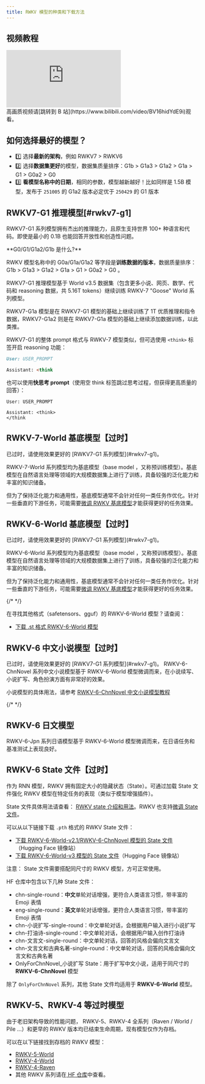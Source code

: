 ```yaml
---
title: RWKV 模型的种类和下载方法
---
```


## 视频教程

<div className="iframe-container">
 <iframe 
 src="https://player.bilibili.com/player.html?isOutside=true&aid=113598831528428&bvid=BV16hidYdE9i&cid=27189250095&poster=1&p=0&high_quality=1&autoplay=0"
 scrolling="no"
 frameBorder="0"
 allowFullScreen={true}
 sandbox="allow-top-navigation allow-same-origin allow-forms allow-scripts"
>
</iframe>
</div>
<CallOut type="info">
高画质视频请[跳转到 B 站](https://www.bilibili.com/video/BV16hidYdE9i)观看。
</CallOut>

## 如何选择最好的模型？

- 1️⃣ 选择**最新的架构**，例如 RWKV7 > RWKV6 
- 2️⃣ 选择**数据集更好**的模型，数据集质量排序：G1b > G1a3 > G1a2 > G1a > G1 > G0a2 > G0 
- 3️⃣ **看模型名称中的日期**，相同的参数，模型越新越好！比如同样是 1.5B 模型，发布于 `251005` 的 G1a2 版本必定优于 `250429` 的 G1 版本

## RWKV7-G1 推理模型[#rwkv7-g1]


RWKV7-G1 系列模型拥有杰出的推理能力，且原生支持世界 100+ 种语言和代码。即使是最小的 0.1B 也能回答开放性和创造性问题。

<CallOut type="tips">
**G0/G1/G1a2/G1b 是什么?**

RWKV 模型名称中的 G0a/G1a/G1a2 等字段是**训练数据的版本**，数据质量排序：G1b > G1a3 > G1a2 > G1a > G1 > G0a2 > G0 。

RWKV7-G1 推理模型基于 World v3.5 数据集（包含更多小说、网页、数学、代码和 reasoning 数据，共 5.16T tokens）继续训练 RWKV-7 "Goose" World 系列模型。 

RWKV7-G1a 模型是在 RWKV7-G1 模型的基础上继续训练了 1T 优质推理和指令数据，RWKV7-G1a2 则是在 RWKV7-G1a 模型的基础上继续添加数据训练，以此类推。
</CallOut>

<LinkCardContainer>
  <LinkCard content="Hugging Face 主站" link="https://huggingface.co/BlinkDL/rwkv7-g1/tree/main" />
    <LinkCard content="ModelScope 仓库" link="https://modelscope.cn/models/Blink_DL/rwkv7-g1/files" />
      <LinkCard content="下载 GGUF 模型" link="https://modelscope.cn/collections/RWKV-7-G1-GGUF-a5174274c32f4a" />
        <LinkCard content="下载 ST 格式模型" link="https://modelscope.cn/models/shoumenchougou/RWKV-7-World-ST" />
</LinkCardContainer>

RWKV7-G1 的整体 prompt 格式与 RWKV-7 模型类似，但可选使用 `<think>` 标签开启 reasoning 功能：

```markdown
User: USER_PROMPT

Assistant: <think
```

也可以使用**快思考 prompt**（使用空 think 标签跳过思考过程，但获得更高质量的回答）：

```
User: USER_PROMPT

Assistant: <think>
</think
```

## RWKV-7-World 基底模型【过时】

<CallOut type="error">
已过时，请使用效果更好的 [RWKV7-G1 系列模型](#rwkv7-g1)。
</CallOut>

RWKV-7-World 系列模型均为基底模型（base model ，又称预训练模型）。基底模型在自然语言处理等领域的大规模数据集上进行了训练，具备较强的泛化能力和丰富的知识储备。

但为了保持泛化能力和通用性，基底模型通常不会针对任何一类任务作优化。针对一些垂直的下游任务，可能需要[微调 RWKV 基底模型](../advanced/Fine-Tune/Introduction)才能获得更好的任务效果。


<LinkCardContainer>
  <LinkCard content="Hugging Face 主站" link="https://huggingface.co/BlinkDL/rwkv-7-world/tree/mai" />
    <LinkCard content="ModelScope 仓库" link="https://modelscope.cn/models/Blink_DL/rwkv-7-world/files" />
        <LinkCard content="ST 格式模型" link="https://modelscope.cn/models/shoumenchougou/RWKV-7-World-ST" />
</LinkCardContainer>

## RWKV-6-World 基底模型【过时】

<CallOut type="error">
已过时，请使用效果更好的 [RWKV7-G1 系列模型](#rwkv7-g1)。
</CallOut>


RWKV-6-World 系列模型均为基底模型（base model ，又称预训练模型）。基底模型在自然语言处理等领域的大规模数据集上进行了训练，具备较强的泛化能力和丰富的知识储备。

但为了保持泛化能力和通用性，基底模型通常不会针对任何一类任务作优化。针对一些垂直的下游任务，可能需要[微调 RWKV 基底模型](../advanced/Fine-Tune/Introduction)才能获得更好的任务效果。


<LinkCardContainer>  
  <LinkCard content="Hugging Face 主站" link="https://huggingface.co/BlinkDL/rwkv-6-world/tree/main" />  
  <LinkCard content="Hugging Face 镜像" link="https://hf-mirror.com/BlinkDL/rwkv-6-world/tree/main" />  
  <LinkCard content="ModelScope 仓库" link="https://modelscope.cn/models/Blink_DL/rwkv-6-world/files" />  
  <LinkCard content="WiseModel 仓库" link="https://wisemodel.cn/models/rwkv4fun/Rwkv-6-world/file" />  
  {/* <LinkCard content="BT 种子下载：1B6" link="https://rwkv.cn/files/RWKV-x060-World-1B6-v2.1-20240328-ctx4096.pth.torrent" />  
  <LinkCard content="BT 种子下载：3B" link="https://rwkv.cn/files/RWKV-x060-World-3B-v2.1-20240417-ctx4096.pth.torrent" />  
  <LinkCard content="BT 种子下载：7B" link="https://rwkv.cn/files/RWKV-x060-World-7B-v2.1-20240507-ctx4096.pth.torrent" />  
  <LinkCard content="BT 种子下载：14B" link="https://rwkv.cn/files/RWKV-x060-World-14B-v2.1-20240719-ctx4096.pth.torrent" />   */}
</LinkCardContainer>


在寻找其他格式（safetensors、gguf）的 RWKV-6-World 模型？请查阅：

- [下载 .st 格式 RWKV-6-World 模型](https://modelscope.cn/models/shoumenchougou/RWKV-6-World-ST/files)

## RWKV-6 中文小说模型【过时】

<CallOut type="error">
已过时，请使用效果更好的 [RWKV7-G1 系列模型](#rwkv7-g1)。
</CallOut>

<CallOut type="info">
RWKV-6-ChnNovel 系列中文小说模型基于 RWKV-6-World 模型微调而来，在小说续写、小说扩写、角色扮演方面有非常好的效果。

小说模型的具体用法，请参考 [RWKV-6-ChnNovel 中文小说模型教程](https://rwkv.cn/news/read?id=4264)

</CallOut>

<LinkCardContainer>  
  <LinkCard content="Hugging Face 主站" link="https://huggingface.co/BlinkDL/rwkv-6-misc/tree/main" />  
  <LinkCard content="Hugging Face 镜像站（国内可访问）" link="https://hf-mirror.com/BlinkDL/rwkv-6-misc/tree/main" />  
  <LinkCard content="ModelScope 仓库（国内可访问）" link="https://modelscope.cn/models/Blink_DL/rwkv-6-misc/files" />  
  <LinkCard content="WiseModel 仓库（国内可访问）" link="https://wisemodel.cn/models/rwkv4fun/RWKV-6-ChnNovel/file" />  
  {/* <LinkCard content="BT 种子下载：1.6B 中文小说模型" link="https://rwkv.cn/files/RWKV-x060-ChnNovel-1B-20240807-ctx4096.pth.torrent" />  
  <LinkCard content="BT 种子下载：3B 中文小说模型" link="https://rwkv.cn/files/RWKV-x060-ChnNovel-3B-20240807-ctx4096.pth.torrent" />  
  <LinkCard content="BT 种子下载：7B 中文小说模型" link="https://rwkv.cn/files/RWKV-x060-ChnNovel-7B-20240803-ctx4096.pth.torrent" />  
  <LinkCard content="BT 种子下载：14B 中文小说模型" link="https://rwkv.cn/files/RWKV-x060-ChnNovel-14B-20240805-ctx4096.pth.torrent" />   */}
</LinkCardContainer>

## RWKV-6 日文模型

<CallOut type="info">
RWKV-6-Jpn 系列日语模型基于 RWKV-6-World 模型微调而来，在日语任务和基准测试上表现良好。
</CallOut>

<LinkCardContainer>
  <LinkCard content="Hugging Face 主站" link="https://huggingface.co/BlinkDL/rwkv-6-misc/tree/main" />
  <LinkCard content="Hugging Face 镜像" link="https://hf-mirror.com/BlinkDL/rwkv-6-misc/tree/main" />
</LinkCardContainer>


## RWKV-6 State 文件【过时】

<CallOut type="info">
作为 RNN 模型，RWKV 拥有固定大小的隐藏状态（State）。可通过加载 State 文件强化 RWKV 模型在特定任务的表现（类似于模型增强插件）。

State 文件具体用法请查看： [RWKV state 介绍和用法](https://rwkv.cn/news/read?id=343)。RWKV 也支持[微调 State 文件](../advanced/Fine-Tune/RWKV-PEFT/State-Tuning)。
</CallOut>

可以从以下链接下载 `.pth` 格式的 RWKV State 文件：

- [下载 RWKV-6-World-v2.1/RWKV-6-ChnNovel 模型的 State 文件](https://hf-mirror.com/BlinkDL/temp-latest-training-models/tree/main/states)（Hugging Face 镜像站）
- [下载 RWKV-6-World-v3 模型的 State 文件](https://hf-mirror.com/BlinkDL/rwkv-6-misc/tree/main/states)（Hugging Face 镜像站）

<CallOut type="warning" >
注意： State 文件需要搭配同尺寸的 RWKV 模型，方可正常使用。
</CallOut>

HF 仓库中包含以下几种 State 文件：

- chn-single-round：**中文**单轮对话增强，更符合人类语言习惯，带丰富的 Emoji 表情
- eng-single-round：**英文**单轮对话增强，更符合人类语言习惯，带丰富的 Emoji 表情
- chn-小说扩写-single-round：中文单轮对话，会根据用户输入进行小说扩写
- chn-打油诗-single-round：中文单轮对话，会根据用户输入创作打油诗
- chn-文言文-single-round：中文单轮对话，回答的风格会偏向文言文
- chn-文言文和古典名著-single-round：中文单轮对话，回答的风格会偏向文言文和古典名著
- OnlyForChnNovel_小说扩写 State：用于扩写中文小说，适用于同尺寸的 **RWKV-6-ChnNovel** 模型

除了 `OnlyForChnNovel` 系列，其他 State 文件均适用于 **RWKV-6-World** 模型。

## RWKV-5、RWKV-4 等过时模型

<CallOut type="warning" >
由于老旧架构导致的性能问题， RWKV-5、RWKV-4 全系列（Raven / World / Pile ...）和更早的 RWKV 版本均已结束生命周期，现有模型仅作为存档。
</CallOut>

可以在以下链接找到存档的 RWKV 模型：
- [RWKV-5-World](https://hf-mirror.com/BlinkDL/rwkv-5-world)
- [RWKV-4-World](https://hf-mirror.com/BlinkDL/rwkv-4-world)
- [RWKV-4-Raven](https://hf-mirror.com/BlinkDL/rwkv-4-raven)
- 其他 RWKV 系列请在[ HF 仓库](https://hf-mirror.com/BlinkDL)中查看。
